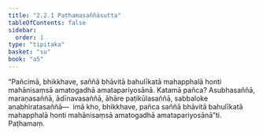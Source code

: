 ```yaml
---
title: "2.2.1 Paṭhamasaññāsutta"
tableOfContents: false
sidebar:
  order: 1
type: "tipitaka"
basket: "su"
book: "a5"
---
```



<DynamicBreadcrumb />

<Division number="61" book="a5">

<Paragraph number="399" book="a5">
“Pañcimā, bhikkhave, saññā bhāvitā bahulīkatā mahapphalā honti mahānisaṃsā amatogadhā amatapariyosānā. Katamā pañca? Asubhasaññā, maraṇasaññā, ādīnavasaññā, āhāre paṭikūlasaññā, sabbaloke anabhiratasaññā—  imā kho, bhikkhave, pañca saññā bhāvitā bahulīkatā mahapphalā honti mahānisaṃsā amatogadhā amatapariyosānā”ti.

</Paragraph>
</Division>

<Paragraph number="400" type="center" book="a5">
Paṭhamaṃ.
</Paragraph>